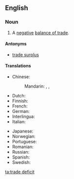 ==English==

===Noun===
{{en-noun|head=[[trade]] [[deficit]]}}

# {{context|economics|lang=en}} A [[negative]] [[balance of trade]].

====Antonyms====
* [[trade surplus]]

====Translations====
{{trans-top|negative balance of trade}}
* Chinese:
*: Mandarin: {{t+|cmn|逆差|tr=nìchā|sc=Hani}}, {{t|cmn|貿易赤字|sc=Hani}}, {{t|cmn|贸易赤字|tr=màoyì chìzì|sc=Hani}}
* Dutch: {{t|nl|handelstekort|n}}
* Finnish: {{t|fi|kauppavaje}}
* French: {{t|fr|déficit commercial|m}}
* German: {{t|de|Handelsdefizit|n}}
* Interlingua: {{t|ia|deficit commercial}}
* Italian: {{t|it|disavanzo commerciale}}
{{trans-mid}}
* Japanese: {{t|ja|貿易赤字|tr=ぼうえきあかじ, bōeki akaji|sc=Jpan}}
* Norwegian: {{t|no|handelsunderskudd|n}}
* Portuguese: {{t|pt|déficit comercial}}
* Romanian: {{t|ro|deficit comercial|n}}
* Russian: {{t|ru|торго́вый дефици́т|m}}
* Spanish: {{t|es|déficit comercial|m}}
* Swedish: {{t|sv|handelsunderskott}}
{{trans-bottom}}

[[ta:trade deficit]]